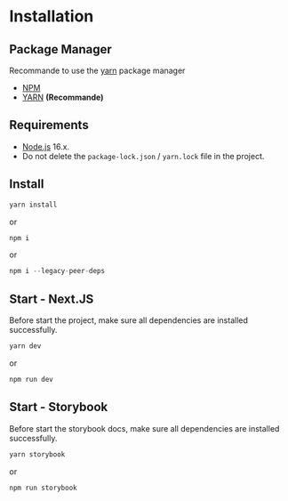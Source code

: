 
<Meta title="Installation" />

# Installation

## Package Manager

Recommande to use the [yarn](https://yarnpkg.com) package manager

- [NPM](https://www.npmjs.com)
- [YARN](https://yarnpkg.com) <b>(Recommande)</b>

## Requirements

- [Node.js](https://nodejs.org/en) 16.x.
- Do not delete the `package-lock.json` / `yarn.lock` file in the project.

## Install

```ts
yarn install
```

or

```ts
npm i
```

or

```ts
npm i --legacy-peer-deps
```

## Start - Next.JS

Before start the project, make sure all dependencies are installed successfully.

```ts
yarn dev
```

or

```ts
npm run dev
```

## Start - Storybook

Before start the storybook docs, make sure all dependencies are installed successfully.

```ts
yarn storybook
```

or

```ts
npm run storybook
```
